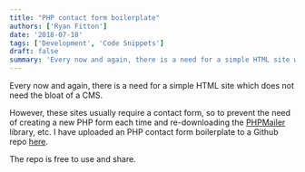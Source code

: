 ```yaml
---
title: "PHP contact form boilerplate"
authors: ['Ryan Fitton']
date: '2018-07-18'
tags: ['Development', 'Code Snippets']
draft: false
summary: 'Every now and again, there is a need for a simple HTML site which does not need the bloat of a CMS. However, these sites usually require a contact form, so to prevent the need of creating a new PHP form each time and re-downloading the PHPMailer library, etc. I have uploaded an PHP contact ...'
---
```


Every now and again, there is a need for a simple HTML site which does not need the bloat of a CMS.

However, these sites usually require a contact form, so to prevent the need of creating a new PHP form each time and re-downloading the [PHPMailer](https://github.com/PHPMailer/PHPMailer) library, etc. I have uploaded an PHP contact form boilerplate to a Github repo [here](https://github.com/ryanfitton/contact-form-example).

The repo is free to use and share.
